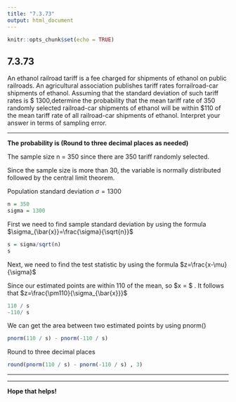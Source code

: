 ```yaml
---
title: "7.3.73"
output: html_document
---
```


```r
knitr::opts_chunk$set(echo = TRUE)
```

## 7.3.73

An ethanol railroad tariff is a fee charged for shipments of ethanol on public railroads. An agricultural association publishes tariff rates for​ railroad-car shipments of ethanol. Assuming that the standard deviation of such tariff rates is ​$
1300​,determine the probability that the mean tariff rate of 350 randomly selected​ railroad-car shipments of ethanol will be within ​$110 of the mean tariff rate of all​ railroad-car shipments of ethanol. Interpret your answer in terms of sampling error.
<br/>
<hr/>

**The probability is (Round to three decimal places as needed)**

The sample size n = 350 since there are 350 tariff randomly selected.

Since the sample size is more than 30, the variable is normally distributed followed by the central limit theorem.

Population standard deviation $\sigma=1300$

```r
n = 350  
sigma = 1300
```
First we need to find sample standard deviation by using the formula $\sigma_{\bar{x}}=\frac{\sigma}{\sqrt{n}}$
```r
s = sigma/sqrt(n)
s
```
Next, we need to find the test statistic by using the formula $z=\frac{x-\mu}{\sigma}$

Since our estimated points are within 110 of the mean, so $x = \mu \pm 110 $
. It follows that $z=\frac{\pm110}{\sigma_{\bar{x}}}$
```r
110 / s
-110/ s
```
We can get the area between two estimated points by using pnorm()
```r
pnorm(110 / s) - pnorm(-110 / s) 
```
Round to three decimal places
```r
round(pnorm(110 / s) - pnorm(-110 / s) , 3)
```
<hr />

<hr />
**Hope that helps!**